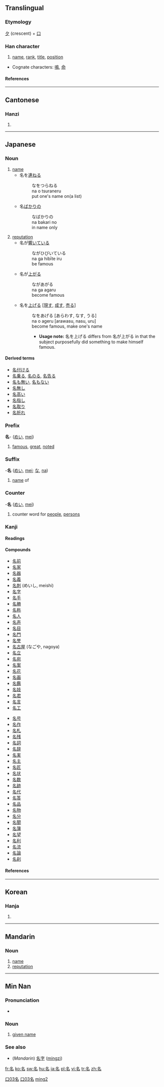 ==Translingual==
===Etymology===
[[夕]] (crescent) + [[口]]

===Han character===
{{Han char|rn=30|rad=口|as=03|sn=6|four=2760<sub>0</sub>|canj=弓戈口 (NIR)|ids=⿱[[夕]][[口]]}}
# [[name]], [[rank]], [[title]], [[position]]


* Cognate characters: [[鳴]], [[命]]
====References====
{{Han ref|kx=0175.090|dkj=03297|dj=0391.020|hdz=10582.060|uh=540D|ud=21517|bh=A657|bd=42583}}
----

==Cantonese==
===Hanzi===
{{yue-hanzi|jyut=|y=ming4}}
# {{defn|Cantonese}}
----
== Japanese ==


===Noun===
{{ja-noun|k|count=|hira=な|kata=|rom=na|kanji=|kyu=|shin=|hidx=}}
# [[name]]
#*名を[[連ねる]]
#*:なをつらねる
#*:na o tsuraneru
#*:put one's name on(a list)
#*名[[ばかり]]の
#*:なばかりの
#*:na bakari no
#*:in name only
# [[reputation]]
#*名が[[響く|響いて]]いる
#*:ながひびいている
#*:na ga hibīte iru
#*:be famous
#*名が[[上がる]]
#*:ながあがる
#*:na ga agaru
#*:become famous
#*名を[[上げる]] <nowiki>[</nowiki>[[現す]], [[成す]], [[売る]]<nowiki>]</nowiki>
#*:なをあげる [あらわす, なす, うる]
#*:na o ageru [arawasu, nasu, uru]
#*:become famous, make one's name
#*:*'''Usage note:''' 名を上げる differs from 名が上がる in that the subject purposefully did something to make himself famous.
====Derived terms====
* [[名付ける]]
* [[名乗る]], [[名のる]], [[名告る]]
* [[名も無い]], [[名もない]] 
* [[名無し]]
* [[名高い]]
* [[名指し]]
* [[名取り]]
* [[名折れ]]

===Prefix===
'''名'''- ([[めい]], [[mei]])
# [[famous]], [[great]], [[noted]]


===Suffix===
-'''名''' ([[めい]], [[mei]]; [[な]], [[na]])
# [[name]] of


===Counter===
-'''名''' ([[めい]], [[mei]])
# counter word for [[people]], [[persons]]


===Kanji===
{{ja-kanji|grade=1|rs=口03}}
====Readings====
{{ja-readings|kanon=[[めい]] ([[mei]])|goon=[[みょう]] ([[myō]])|kun=[[な]] ([[na]]), [[なのる]] ([[nanoru]]), [[なづける]] ([[nazukeru]])|nadzuke=[[あきら]] (akira), [[かた]] (kata), [[な]] (na), [[なづく]] (nadzuku), [[もり]] (mori)}}
====Compounds====
{{top2}}
*[[名前]]
*[[名家]]
*[[名器]]
*[[名義]]
*[[名刺]] (めいし, meishi)
*[[名字]]
*[[名手]]
*[[名勝]]
*[[名称]]
*[[名人]]
*[[名声]]
*[[名目]]
*[[名門]]
*[[名誉]]
*[[名古屋]] (なごや, nagoya)
*[[名立]]
*[[名宛]]
*[[名案]]
*[[名花]]
*[[名画]]
*[[名鑑]]
*[[名妓]]
*[[名君]]
*[[名言]]
*[[名工]]
{{mid2}}
*[[名号]]
*[[名作]]
*[[名札]]
*[[名残]]
*[[名詞]]
*[[名辞]]
*[[名実]]
*[[名主]]
*[[名匠]]
*[[名状]]
*[[名数]]
*[[名跡]]
*[[名代]]
*[[名答]]
*[[名品]]
*[[名物]]
*[[名分]]
*[[名聞]]
*[[名簿]]
*[[名望]]
*[[名利]]
*[[名流]]
*[[名論]]
*[[名刹]]
{{bottom}}
==== References ====
{{ja-kref|a|4430|96BC|4C3E}}
----

==Korean==
===Hanja===
{{ko-hanja|hangeul=[[명]]|eumhun=이름|rv=myeong|mr=myŏng}}
# {{defn|Korean}}




[[Category:Grade 1 kanji|口03名]]
----
==Mandarin==
===Noun===
{{cmn-noun|ts|pin=míng|pint=ming2|rs=口03}}

# [[name]]
# [[reputation]]

[[Category:zh-tw:Elementary Mandarin|口03名]]
[[Category:zh-cn:Elementary Mandarin|ming2]]

----

==Min Nan==
===Pronunciation===
*{{IPA|[ mia˧˥ ]}}

===Noun===
{{nan-noun|ts|poj=miâ|pojt=mia5|rs=口03}}

# [[given name]]

===See also===
*(''Mandarin'') [[名字]] ([[míngzi]])

[[fr:名]]
[[ko:名]]
[[sw:名]]
[[hu:名]]
[[ja:名]]
[[pl:名]]
[[vi:名]]
[[tr:名]]
[[zh:名]]